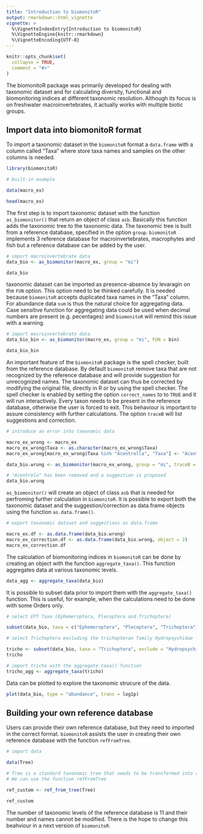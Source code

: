 ```yaml
---
title: "Introduction to biomonitoR"
output: rmarkdown::html_vignette
vignette: >
  %\VignetteIndexEntry{Introduction to biomonitoR}
  %\VignetteEngine{knitr::rmarkdown}
  %\VignetteEncoding{UTF-8}
---
```


```r
knitr::opts_chunk$set(
  collapse = TRUE,
  comment = "#>"
)
```
The biomonitoR package was primarily developed for dealing with taxonomic dataset and for calculating diversity, functional and biomonitoring indices at different taxonomic resolution. Although its focus is on freshwater macroinvertebrates, it actually works with multiple biotic groups.

## Import data into biomonitoR format
To import a taxonomic dataset in the `biomonitoR` format a `data.frame` with a column called "Taxa" where store taxa names and samples on the other columns is needed.

```r
library(biomonitoR)

# built-in example

data(macro_ex)

head(macro_ex)
```

The first step is to import taxonomic dataset with the function `as_biomonitor()` that return an object of class `asb`. Basically this function  adds the taxonomic tree to the taxonomic data. The taxonomic tree is built from a reference database, specified in the option `group`. `biomonitoR` implements 3 reference database for macroinvertebrates, macrophytes and fish but a reference database can be added by the user.


```r
# import macroinvertebrate data
data_bio <- as_biomonitor(macro_ex, group = "mi")

data_bio
```


taxonomic dataset can be imported as presence-absence by levaragin on the `FUN` option. This option need to be thinked carefully. It is needed because `biomonitoR` accepts duplicated taxa names in the "Taxa" column. For abundance data `sum` is thus the natural choice for aggregating data. Case sensitive function for aggregating data could be used when decimal numbers are present (e.g. pecentages) and `biomonitoR` will remind this issue with a warning.

```r
# import macroinvertebrate data
data_bio_bin <- as_biomonitor(macro_ex, group = "mi", FUN = bin)

data_bio_bin
```

An important feature of the `biomonitoR` package is the spell checker, built from the reference database. By default `biomonitoR` remove taxa that are not recognized by the reference database and will provide suggestion for unrecognized names. The taxonomic dataset can thus be corrected by modifying the original file, directly in R or by using the spell checker. The spell checker is enabled by setting the option `correct_names` to to `TRUE` and it will run interactively. Every taxon needs to be present in the reference database, otherwise the user is forced to exit. This behaviour is important to assure consistency with further calculations. The option `traceB` will list suggestions and correction.


```r
# introduce an error into taxonomic data

macro_ex_wrong <- macro_ex
macro_ex_wrong$Taxa <- as.character(macro_ex_wrong$Taxa)
macro_ex_wrong[macro_ex_wrong$Taxa %in% "Acentrella", "Taxa"] <- "Acentrela"

data_bio.wrong <- as_biomonitor(macro_ex_wrong, group = "mi", traceB = TRUE)

# "Acentrela" has been removed and a suggestion is proposed
data_bio.wrong
```

`as_biomonitor()` will create an object of class `asb` that is needed for perfroming further calculation in `biomonitoR`. It is possible to export both the taxonomic dataset and the suggestion/correction as data.frame objects using the function `as.data.frame()`.

```r
# export taxonomic dataset and suggestions as data.frame

macro_ex.df <- as.data.frame(data_bio.wrong)
macro_ex_correction.df <- as.data.frame(data_bio.wrong, object = 2)
macro_ex_correction.df
```


The calculation of biomonitoring indices in `biomonitoR` can be done by creating an object with the function `aggregate_taxa()`. This function aggregates data at various taxonomic levels.

```r
data_agg <- aggregate_taxa(data_bio)
```

It is possible to subset data prior to import them with the `aggregate_taxa()` function. This is useful, for example, when the calculations need to be done with some Orders only.

```r
# select EPT Taxa (Ephemeroptera, Plecoptera and Trichoptera)

subset(data_bio, taxa = c("Ephemeroptera", "Plecoptera", "Trichoptera"))

# select Trichoptera excluding the trichopteran family Hydropsychidae

tricho <- subset(data_bio, taxa = "Trichoptera", exclude = "Hydropsychidae")
tricho

# import tricho with the aggregate_taxa() function
tricho_agg <- aggregate_taxa(tricho)
```

Data can be plotted to explore the taxonomic strucure of the data.

```r
plot(data_bio, type = "abundance", trans = log1p)
```

## Building your own reference database

Users can provide their own reference database, but they need to imported in the correct format. `biomonitoR` assists the user in creating their own reference database with the function `refFromTree`.

```r
# import data

data(Tree)

# Tree is a standard taxonomic tree that needs to be transformed into a reference database
# We can use the function refFromTree

ref_custom <- ref_from_tree(Tree)

ref_custom
```

The number of taxonomic levels of the reference database is 11 and their number and names cannot be modified. There is the hope to change this beahviour in a next version of `biomonitoR`.
